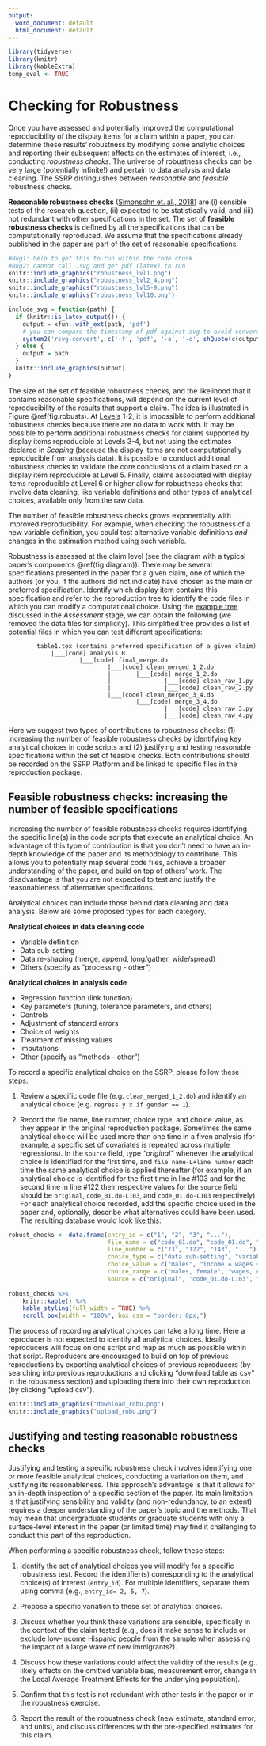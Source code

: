 ```yaml
---
output:
  word_document: default
  html_document: default
---
```

```r
library(tidyverse)
library(knitr)
library(kableExtra)
temp_eval <- TRUE
```

# Checking for Robustness {#robust}

Once you have assessed and potentially improved the computational reproducibility of the display items for a claim within a paper, you can determine these results' robustness by modifying some analytic choices and reporting their subsequent effects on the estimates of interest, i.e., conducting *robustness checks*. The universe of robustness checks can be very large (potentially infinite!) and pertain to data analysis and data cleaning. The SSRP distinguishes between *reasonable* and *feasible* robustness checks. 

**Reasonable robustness checks** ([Simonsohn et. al., 2018](https://urisohn.com/sohn_files/wp/wordpress/wp-content/uploads/Paper-Specification-curve-2018-11-02.pdf)) are (i) sensible tests of the research question, (ii) expected to be statistically valid, and (iii) not redundant with other specifications in the set. The set of **feasible robustness checks** is defined by all the specifications that can be computationally reproduced. We assume that the specifications already published in the paper are part of the set of reasonable specifications.



```r
#Bug1: help to get this to run within the code chunk
#Bug2: cannot call .svg and get pdf (latex) to run
knitr::include_graphics("robustness_lvl1.png")
knitr::include_graphics("robustness_lvl2_4.png")
knitr::include_graphics("robustness_lvl5-9.png")
knitr::include_graphics("robustness_lvl10.png")
```


```r
include_svg = function(path) {
  if (knitr::is_latex_output()) {
    output = xfun::with_ext(path, 'pdf')
    # you can compare the timestamp of pdf against svg to avoid conversion if necessary
    system2('rsvg-convert', c('-f', 'pdf', '-a', '-o', shQuote(c(output, path))))
  } else {
    output = path
  }
  knitr::include_graphics(output)
}
```

The size of the set of feasible robustness checks, and the likelihood that it contains reasonable specifications, will depend on the current level of reproducibility of the results that support a claim. The idea is illustrated in Figure \@ref(fig:robusts). At [Levels](#levels-of-computational-reproducibility-for-a-specific-output) 1-2, it is impossible to perform additional robustness checks because there are no data to work with. It may be possible to perform additional robustness checks for claims supported by display items reproducible at Levels 3-4, but not using the estimates declared in *Scoping* (because the display items are not computationally reproducible from analysis data). It is possible to conduct additional robustness checks to validate the core conclusions of a claim based on a display item reproducible at Level 5. Finally, claims associated with display items reproducible at Level 6 or higher allow for robustness checks that involve data cleaning, like variable definitions and other types of analytical choices, available only from the raw data.

The number of feasible robustness checks grows exponentially with improved reproducibility. For example, when checking the robustness of a new variable definition, you could test alternative variable definitions *and* changes in the estimation method using such variable.

Robustness is assessed at the claim level (see the diagram with a typical paper's components \@ref(fig:diagram)). There may be several specifications presented in the paper for a given claim, one of which the authors (or you, if the authors did not indicate) have chosen as the main or preferred specification. Identify which display item contains this specification and refer to the reproduction tree to identify the code files in which you can modify a computational choice. Using the [example tree](#complete-tree) discussed in the *Assessment* stage, we can obtain the following (we removed the data files for simplicity). This simplified tree provides a list of potential files in which you can test different  specifications: 

```
        table1.tex (contains preferred specification of a given claim)
            |___[code] analysis.R
                    |___[code] final_merge.do
                            |___[code] clean_merged_1_2.do
                            |       |___[code] merge_1_2.do
                            |               |___[code] clean_raw_1.py
                            |               |___[code] clean_raw_2.py
                            |___[code] clean_merged_3_4.do
                                    |___[code] merge_3_4.do
                                            |___[code] clean_raw_3.py
                                            |___[code] clean_raw_4.py
```

Here we suggest two types of contributions to robustness checks: (1) increasing the number of feasible robustness checks by identifying key analytical choices in code scripts and (2) justifying and testing reasonable specifications within the set of feasible checks. Both contributions should be recorded on the SSRP Platform and be linked to specific files in the reproduction package.

## Feasible robustness checks: increasing the number of feasible specifications

Increasing the number of feasible robustness checks requires identifying the specific line(s) in the code scripts that execute an analytical choice. An advantage of this type of contribution is that you don't need to have an in-depth knowledge of the paper and its methodology to contribute. This allows you to potentially map several code files, achieve a broader understanding of the paper, and build on top of others' work. The disadvantage is that you are not expected to test and justify the reasonableness of alternative specifications.

Analytical choices can include those behind data cleaning and data analysis. Below are some proposed types for each category.   

**Analytical choices in data cleaning code**

- Variable definition
- Data sub-setting
- Data re-shaping (merge, append, long/gather, wide/spread)
- Others (specify as "processing - other")
  
**Analytical choices in analysis code** 

- Regression function (link function)
- Key parameters (tuning, tolerance parameters, and others)
- Controls
- Adjustment of standard errors
- Choice of weights
- Treatment of missing values
- Imputations
- Other (specify as "methods - other")

To record a specific analytical choice on the SSRP, please follow these steps:  

1.  Review a specific code file (e.g. `clean_merged_1_2.do`) and identify an analytical choice (e.g. `regress y x if gender == 1`). 

2.  Record the file name, line number, choice type, and choice value, as they appear in the original reproduction package. Sometimes the same analytical choice will be used more than one time in a fiven analysis (for example, a specific set of covariates is repeated across multiple regressions). In the `source` field, type *“original”* whenever the analytical choice is identified for the first time, and `file name-L+line number` each time the same analytical choice is applied thereafter (for example, if an analytical choice is identified for the first time in line #103 and for the second time in line #122 their respective values for the `source` field should be `original`,  `code_01.do-L103`, and `code_01.do-L103` respectively). For each analytical choice recorded, add the specific choice used in the paper and, optionally, describe what alternatives could have been used. The resulting database would look [like this](https://docs.google.com/spreadsheets/d/1nZuJSHswbZgaaIfBcyIUGPwG-WIP8zE1Oambud-WoDc/edit?usp=sharing):

```r
robust_checks <- data.frame(entry_id = c("1", "2", "3", "..."),
                            file_name = c("code_01.do", "code_01.do", "code_05.R", "..."),
                            line_number = c("73", "122", "143", "..."),
                            choice_type = c("data sub-setting", "variable definition", "controls", "..."),
                            choice_value = c("males", "income = wages + capital gains", "age, income, education", "..."),
                            choice_range = c("males, female", "wages, capital gains, gifts", "age, income, education, region", "..."),
                            source = c("original", 'code_01.do-L103', "original", "..."))
                         
robust_checks %>%
    knitr::kable() %>%
    kable_styling(full_width = TRUE) %>%
    scroll_box(width = "100%", box_css = "border: 0px;")
```


The process of recording analytical choices can take a long time. Here a reproducer is not expected to identify all analytical choices. Ideally reproducers will focus on one script and map as much as possible within that script. Reproducers are encouraged to build on top of previous reproductions by exporting analytical choices of previous reproducers (by searching into previous reproductions and clicking "download table as csv" in the robustness section) and uploading them into their own reproduction (by clicking "upload csv"). 


```r

knitr::include_graphics("download_robu.png")
knitr::include_graphics("upload_robu.png")
```

## Justifying and testing reasonable robustness checks

Justifying and testing a specific robustness check involves identifying one or more feasible analytical choices, conducting a variation on them, and justifying its reasonableness. This approach's advantage is that it allows for an in-depth inspection of a specific section of the paper. Its main limitation is that justifying sensibility and validity (and non-redundancy, to an extent) requires a deeper understanding of the paper's topic and the methods. That may mean that undergraduate students or graduate students with only a surface-level interest in the paper (or limited time) may find it challenging to conduct this part of the reproduction.

When performing a specific robustness check, follow these steps: 

1. Identify the set of analytical choices you will modify for a specific robustness test. Record the identifier(s) corresponding to the analytical choice(s) of interest (`entry_id`). For multiple identifiers, separate them using comma (e.g., `entry_id= 2, 5, 7`).

<!--
Eventually, you will be able to search the SSRP database of feasible robustness checks (discussed above) and record the identifier(s) corresponding to the analytical choice(s) of interest (`entry_id`), but you can skip this for now. 
-->

2. Propose a specific variation to these set of analytical choices. 

3. Discuss whether you think these variations are sensible, specifically in the context of the claim tested (e.g., does it make sense to include or exclude low-income Hispanic people from the sample when assessing the impact of a large wave of new immigrants?). 

4. Discuss how these variations could affect the validity of the results (e.g., likely effects on the omitted variable bias, measurement error, change in the Local Average Treatment Effects for the underlying population). 

5. Confirm that this test is not redundant with other tests in the paper or in the robustness exercise. 

6. Report the result of the robustness check (new estimate, standard error, and units), and discuss differences with the pre-specified estimates for this claim.


<!--
## Test the robustness of results  

Test the robustness of results to alternative (sensible) specifications

  - Specification curves: DESCRIBE. 
  - Jackknife the preferred estimate: DESCRIBE.  
  - Use ML to select among coriates: DESCRIBE.  
  - Incorporate recent robustness test from Meager et. al. DESCRIBE
-->
